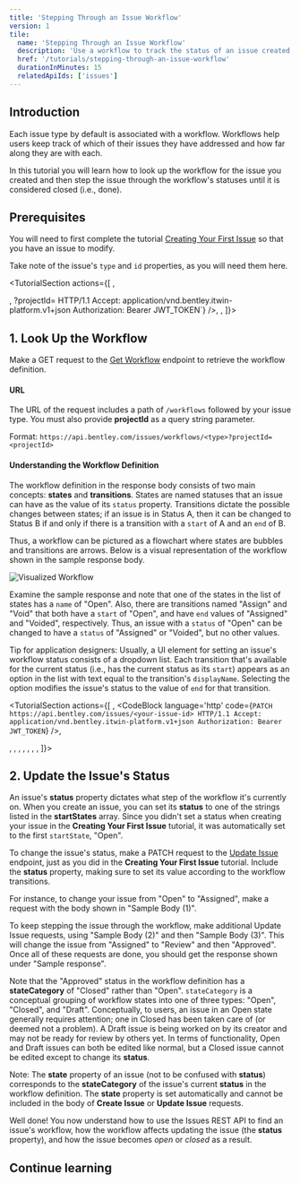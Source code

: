 ```yaml
---
title: 'Stepping Through an Issue Workflow'
version: 1
tile:
  name: 'Stepping Through an Issue Workflow'
  description: 'Use a workflow to track the status of an issue created through the Issues REST API.'
  href: '/tutorials/stepping-through-an-issue-workflow'
  durationInMinutes: 15
  relatedApiIds: ['issues']
---
```


<Introduction 
  skillLevel="Basic" 
  durationInMinutes="15">

## Introduction

Each issue type by default is associated with a workflow. Workflows help users keep track of which of their issues they have addressed and how far along they are with each.

In this tutorial you will learn how to look up the workflow for the issue you created and then step the issue through the workflow's statuses until it is considered closed (i.e., done).

## Prerequisites

You will need to first complete the tutorial [Creating Your First Issue](../creating-your-first-issue/) so that you have an issue to modify.

Take note of the issue's `type` and `id` properties, as you will need them here.

</Introduction>

<TutorialSection actions={[
<LinkButton
  href="/apis/issues-v1/operations/get-workflow/"
  title="Try the Get Workflow endpoint"
  target="_blank"
  buttonText="Go"
/>,
<Title>Sample request</Title>,
<CodeBlock language='http' code={`GET https://api.bentley.com/issues/workflows/<your-issue-type>?projectId=<your-project-id> HTTP/1.1
Accept: application/vnd.bentley.itwin-platform.v1+json
Authorization: Bearer JWT_TOKEN`} />,
<Title>Sample response</Title>,
<CodeBlock language='http' code={`HTTP/1.1 200 OK\n
{
  "workflow":{
    "id":"xospFt7H20-9uSSLOwfBeMrXBKJQWpdOqXbvQ8xzG7s",
    "startStates":["Open"],
    "type":"Field Data",
    "states":[
      {
        "name":"Open",
        "color":"#ff0000",
        "editableProperties":[],
        "stateCategory":"Open"
      },
      {
        "name":"Assigned",
        "color":"#ff9900",
        "editableProperties":[
          "AssignedTo",
          "AssignedToId",
          "_DueDate",
          "_AssignedUsers"
        ],
        "stateCategory":"Open"
      },
      {
        "name":"Review",
        "color":"#ffff00",
        "editableProperties":[
          "AssignedTo",
          "AssignedToId",
          "_DueDate",
          "_AssignedUsers"
        ],
        "stateCategory":"Open"
      },
      {
        "name":"Approved",
        "color":"#66cc00",
        "editableProperties":["!"],
        "stateCategory":"Closed"
      },
      {
        "name":"Rejected",
        "color":"#990000",
        "editableProperties":["!"],
        "stateCategory":"Closed"
      },
      {
        "name":"Voided",
        "color":"#999999",
        "editableProperties":["!"],
        "stateCategory":"Closed"
      }
    ],
    "transitions":[
      {
        "displayName":"Assign",
        "start":"Open",
        "end":"Assigned",
        "notes":"None"
      },
      {
        "displayName":"Void",
        "start":"Open",
        "end":"Voided",
        "notes":"None"
      },
      {
        "displayName":"Send for Review",
        "start":"Assigned",
        "end":"Review",
        "notes":"None"
      },
      {
        "displayName":"Send back",
        "start":"Assigned",
        "end":"Open",
        "notes":"None"
      },
      {
        "displayName":"Approve",
        "start":"Review",
        "end":"Approved",
        "notes":"None"
      },
      {
        "displayName":"Reject",
        "start":"Review",
        "end":"Rejected",
        "notes":"None"
      },
      {
        "displayName":"Void",
        "start":"Review",
        "end":"Voided",
        "notes":"None"
      },
      {
        "displayName":"Send back",
        "start":"Review",
        "end":"Assigned",
        "notes":"None"
      },
      {
        "displayName":"Reopen",
        "start":"Approved",
        "end":"Review",
        "notes":"None"
      },
      {
        "displayName":"Reopen",
        "start":"Rejected",
        "end":"Review",
        "notes":"None"
      },
      {
        "displayName":"Reopen",
        "start":"Voided",
        "end":"Review",
        "notes":"None"
      }
    ],
    "startingTransitions":[
      {
        "displayName":"Create as Open",
        "start":null,
        "end":"Open",
        "notes":"None"
      }
    ],
    "uninitializedState":{
      "name":null,
      "color":null,
      "editableProperties":[],
      "stateCategory":null
    }
  }
}`} />
]}>

## 1. Look Up the Workflow

Make a GET request to the [Get Workflow](/apis/issues-v1/operations/get-workflow/) endpoint to retrieve the workflow definition.

#### URL

The URL of the request includes a path of `/workflows` followed by your issue type. You must also provide **projectId** as a query string parameter.

Format: `https://api.bentley.com/issues/workflows/<type>?projectId=<projectId>`

#### Understanding the Workflow Definition

The workflow definition in the response body consists of two main concepts: **states** and **transitions**. States are named statuses that an issue can have as the value of its `status` property. Transitions dictate the possible changes between states; if an issue is in Status A, then it can be changed to Status B if and only if there is a transition with a `start` of A and an `end` of B.

Thus, a workflow can be pictured as a flowchart where states are bubbles and transitions are arrows. Below is a visual representation of the workflow shown in the sample response body.

![Visualized Workflow](/images/issue-workflow.png)

Examine the sample response and note that one of the states in the list of states has a `name` of "Open". Also, there are transitions named "Assign" and "Void" that both have a `start` of "Open", and have `end` values of "Assigned" and "Voided", respectively. Thus, an issue with a `status` of "Open" can be changed to have a `status` of "Assigned" or "Voided", but no other values.

<Alert type="informational">

Tip for application designers: Usually, a UI element for setting an issue's workflow status consists of a dropdown list. Each transition that's available for the current status (i.e., has the current status as its `start`) appears as an option in the list with text equal to the transition's `displayName`. Selecting the option modifies the issue's status to the value of `end` for that transition.

</Alert>

</TutorialSection>

<TutorialSection actions={[
<LinkButton
  href="/apis/issues-v1/operations/modify-issue/"
  target="_blank"
  title="Try the Update Issue endpoint"
  buttonText="Go"
/>,
<CodeBlock language='http' code={`PATCH https://api.bentley.com/issues/<your-issue-id> HTTP/1.1
Accept: application/vnd.bentley.itwin-platform.v1+json
Authorization: Bearer JWT_TOKEN`} />,
<Title>Sample body (1)</Title>,
<CodeBlock language='json' code={`{
  "status":"Assigned"
}`} />,
<Title>Sample body (2)</Title>,
<CodeBlock language='json' code={`{
  "status":"Review"
}`} />,
<Title>Sample body (3)</Title>,
<CodeBlock language='json' code={`{
  "status":"Approved"
}`} />,
<Title>Sample response</Title>,
<CodeBlock language='http' code={`HTTP/1.1 200 OK\n
{
  "issue":{
    "id":"xospFt7H20-9uSSLOwfBeBs-UbbpqxhKgAL4wWWajpw",
    "status":"Approved",
    "createdBy":"Andrew Menzies",
    "createdDateTime":"2021-06-11T18:17:45.4807786Z",
    "lastModifiedBy":"Andrew Menzies",
    "lastModifiedDateTime":"2021-06-21T19:43:55.146858Z",
    "assignee":{
      "displayName":"Andrew Menzies",
      "id":"9e39de83-2457-466d-9de3-8d8a186b4189"
    },
    "number":"FID-00002",
    "displayName":"FID-00002",
    "subject":"Which Material? With model ID",
    "description":"Version 1.2 of the plans does not specify what material this support beam will be made out of.",
    "type":"Field Data",
    "container":{
      "id":"2374523948759432"
    },
    "item":{
      "id":"9090096798506970"
    },
    "dueDate":"2021-07-30T00:00:00Z",
    "state":"Closed",
    "properties":{
      "_StatusColor":"#66cc00"
    }
  }
}`} />
]}>

## 2. Update the Issue's Status

An issue's **status** property dictates what step of the workflow it's currently on. When you create an issue, you can set its **status** to one of the strings listed in the **startStates** array. Since you didn't set a status when creating your issue in the **Creating Your First Issue** tutorial, it was automatically set to the first `startState`, "Open".

To change the issue's status, make a PATCH request to the [Update Issue](/apis/issues-v1/operations/modify-issue/) endpoint, just as you did in the **Creating Your First Issue** tutorial. Include the **status** property, making sure to set its value according to the workflow transitions.

For instance, to change your issue from "Open" to "Assigned", make a request with the body shown in "Sample Body (1)".

To keep stepping the issue through the workflow, make additional Update Issue requests, using "Sample Body (2)" and then "Sample Body (3)". This will change the issue from "Assigned" to "Review" and then "Approved". Once all of these requests are done, you should get the response shown under "Sample response".

Note that the "Approved" status in the workflow definition has a **stateCategory** of "Closed" rather than "Open". `stateCategory` is a conceptual grouping of workflow states into one of three types: "Open", "Closed", and "Draft". Conceptually, to users, an issue in an Open state generally requires attention; one in Closed has been taken care of (or deemed not a problem). A Draft issue is being worked on by its creator and may not be ready for review by others yet. In terms of functionality, Open and Draft issues can both be edited like normal, but a Closed issue cannot be edited except to change its **status**.

<Alert>

Note: The **state** property of an issue (not to be confused with **status**) corresponds to the **stateCategory** of the issue's current **status** in the workflow definition. The **state** property is set automatically and cannot be included in the body of **Create Issue** or **Update Issue** requests.

</Alert>

Well done! You now understand how to use the Issues REST API to find an issue's workflow, how the workflow affects updating the issue (the **status** property), and how the issue becomes _open_ or _closed_ as a result.

</TutorialSection>

<ContinueLearningSection>

## Continue learning

<TileList>
  <Tile
    name="Stepping Through an Issue Workflow"
    description="Learn how an issue's status can be set to track its progress."
    href="../stepping-through-an-issue-workflow"
  />
  <Tile
    name="Model Issues Interactive Sample"
    description="See the Issues API in action in an iTwin Viewer app."
    href="https://www.itwinjs.org/sandboxes/iTwinPlatform/Issues"
    isExternal
  />
</TileList>

</ContinueLearningSection>
